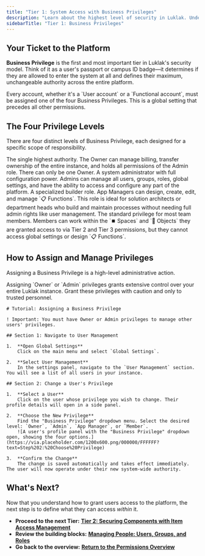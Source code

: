 ```yaml
---
title: "Tier 1: System Access with Business Privileges"
description: "Learn about the highest level of security in Luklak. Understand the four Business Privilege levels—Owner, Admin, App Manager, and Member—that grant system-wide access."
sidebarTitle: "Tier 1: Business Privileges"
---
```


## Your Ticket to the Platform

**Business Privilege** is the first and most important tier in Luklak's security model. Think of it as a user's passport or campus ID badge—it determines if they are allowed to enter the system at all and defines their maximum, unchangeable authority across the entire platform.

<Info>
  Every account, whether it's a `User account` or a `Functional account`, must be assigned one of the four Business Privileges. This is a global setting that precedes all other permissions.
</Info>

## The Four Privilege Levels

There are four distinct levels of Business Privilege, each designed for a specific scope of responsibility.

<CardGroup cols={2}>
  <Card title="Owner" icon="crown" iconType="duotone">
    The single highest authority. The Owner can manage billing, transfer ownership of the entire instance, and holds all permissions of the Admin role. There can only be one Owner.
  </Card>
  <Card title="Admin" icon="user-gear" iconType="duotone">
    A system administrator with full configuration power. Admins can manage all users, groups, roles, global settings, and have the ability to access and configure any part of the platform.
  </Card>
  <Card title="App Manager" icon="map" iconType="duotone">
    A specialized builder role. App Managers can design, create, edit, and manage `📋 Functions`. This role is ideal for solution architects or department heads who build and maintain processes without needing full admin rights like user management.
  </Card>
  <Card title="Member" icon="user" iconType="duotone">
    The standard privilege for most team members. Members can work within the `⏹️ Spaces` and `🧊 Objects` they are granted access to via Tier 2 and Tier 3 permissions, but they cannot access global settings or design `📋 Functions`.
  </Card>
</CardGroup>

## How to Assign and Manage Privileges

Assigning a Business Privilege is a high-level administrative action.

<Warning>
  Assigning `Owner` or `Admin` privileges grants extensive control over your entire Luklak instance. Grant these privileges with caution and only to trusted personnel.
</Warning>

```guidejar
# Tutorial: Assigning a Business Privilege

! Important: You must have Owner or Admin privileges to manage other users' privileges.

## Section 1: Navigate to User Management

1.  **Open Global Settings**
    Click on the main menu and select `Global Settings`.

2.  **Select User Management**
    In the settings panel, navigate to the `User Management` section. You will see a list of all users in your instance.

## Section 2: Change a User's Privilege

1.  **Select a User**
    Click on the user whose privilege you wish to change. Their profile details will open in a side panel.

2.  **Choose the New Privilege**
    Find the "Business Privilege" dropdown menu. Select the desired level: `Owner`, `Admin`, `App Manager`, or `Member`.
    ![A user's profile panel with the "Business Privilege" dropdown open, showing the four options.](https://via.placeholder.com/1200x600.png/000000/FFFFFF?text=Step%202:%20Choose%20Privilege)

3.  **Confirm the Change**
    The change is saved automatically and takes effect immediately. The user will now operate under their new system-wide authority.
```

## What's Next?

Now that you understand how to grant users access to the platform, the next step is to define what they can access _within_ it.

- **Proceed to the next Tier:** [**Tier 2: Securing Components with Item Access Management**](/en/02-platform/platform-overview/permissions-and-notifications/business-privileges)
- **Review the building blocks:** [**Managing People: Users, Groups, and Roles**](/en/02-platform/platform-overview/permissions-and-notifications/users-groups-roles)
- **Go back to the overview:** [**Return to the Permissions Overview**](/en/02-platform/platform-overview/permissions-and-notifications)